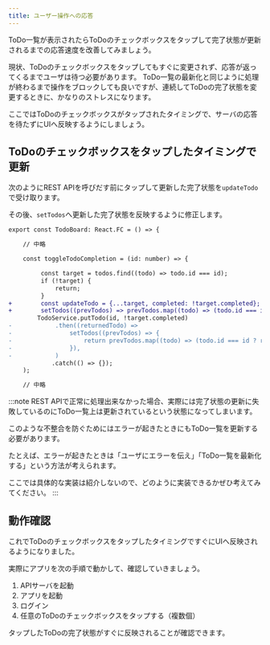 ```yaml
---
title: ユーザー操作への応答
---
```


ToDo一覧が表示されたらToDoのチェックボックスをタップして完了状態が更新されるまでの応答速度を改善してみましょう。

現状、ToDoのチェックボックスをタップしてもすぐに変更されず、応答が返ってくるまでユーザは待つ必要があります。
ToDo一覧の最新化と同じように処理が終わるまで操作をブロックしても良いですが、連続してToDoの完了状態を変更するときに、かなりのストレスになります。

ここではToDoのチェックボックスがタップされたタイミングで、サーバの応答を待たずにUIへ反映するようにしましょう。

## ToDoのチェックボックスをタップしたタイミングで更新

次のようにREST APIを呼びだす前にタップして更新した完了状態を`updateTodo`で受け取ります。

その後、`setTodos`へ更新した完了状態を反映するように修正します。

```diff typescript title="screens/todo/TodoBoard.tsx"
export const TodoBoard: React.FC = () => {

    // 中略

    const toggleTodoCompletion = (id: number) => {

         const target = todos.find((todo) => todo.id === id);
         if (!target) {
             return;
         }
+        const updateTodo = {...target, completed: !target.completed};
+        setTodos((prevTodos) => prevTodos.map((todo) => (todo.id === id ? updateTodo : todo)));
        TodoService.putTodo(id, !target.completed)
-            .then((returnedTodo) =>
-                setTodos((prevTodos) => {
-                    return prevTodos.map((todo) => (todo.id === id ? returnedTodo : todo));
-                }),
-            )
            .catch(() => {});
    );

    // 中略

```

:::note
REST APIで正常に処理出来なかった場合、実際には完了状態の更新に失敗しているのにToDo一覧上は更新されているという状態になってしまいます。

このような不整合を防ぐためにはエラーが起きたときにもToDo一覧を更新する必要があります。

たとえば、エラーが起きたときは「ユーザにエラーを伝え」「ToDo一覧を最新化する」という方法が考えられます。

ここでは具体的な実装は紹介しないので、どのように実装できるかぜひ考えてみてください。
:::

## 動作確認

これでToDoのチェックボックスをタップしたタイミングですぐにUIへ反映されるようになりました。

実際にアプリを次の手順で動かして、確認していきましょう。

1. APIサーバを起動
2. アプリを起動
3. ログイン
4. 任意のToDoのチェックボックスをタップする（複数個）

タップしたToDoの完了状態がすぐに反映されることが確認できます。
